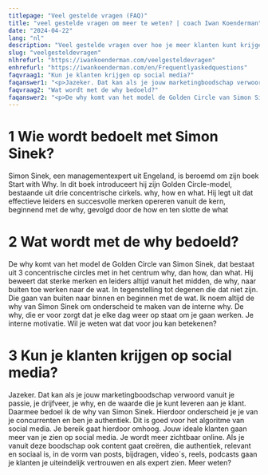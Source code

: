 ```yaml
---
titlepage: "Veel gestelde vragen (FAQ)"
title: "veel gestelde vragen om meer te weten? | coach Iwan Koenderman"
date: "2024-04-22"
lang: "nl"
description: "Veel gestelde vragen over hoe je meer klanten kunt krijgen op social media op de website van coach Iwan Koenderman. Meer weten? Klik!"
slug: "veelgesteldevragen"
nlhrefurl: "https://iwankoenderman.com/veelgesteldevragen"
enhrefurl: "https://iwankoenderman.com/en/Frequentlyaskedquestions"
faqvraag1: "Kun je klanten krijgen op social media?"
faqanswer1: "<p>Jazeker. Dat kan als je jouw marketingboodschap verwoord vanuit je passie, je drijfveer, je why, en de waarde die je kunt leveren aan je klant. Daarmee bedoel ik de why van Simon Sinek. Hierdoor onderscheid je je van je concurrenten en ben je authentiek. Dit is goed voor het algoritme van social media. Je bereik gaat hierdoor omhoog. Jouw ideale klanten gaan meer van je zien op social media. Je wordt meer zichtbaar online. Als je vanuit deze boodschap ook content gaat creëren, die authentiek, relevant en sociaal is, in de vorm van posts, bijdragen, video´s, reels, podcasts gaan je klanten je uiteindelijk vertrouwen en als expert zien. Meer weten? <a href=https://bewustsociaalopweb.hubspotpagebuilder.com/nederlands-tal> Download dan mijn e-book hierover</a></p>"
faqvraag2: "Wat wordt met de why bedoeld?"
faqanswer2: "<p>De why komt van het model de Golden Circle van Simon Sinek, dat bestaat uit 3 concentrische circles met in het centrum why, dan how, dan what. Hij beweert dat sterke merken en leiders altijd vanuit het midden, de why, naar buiten toe werken naar de wat. In tegenstelling tot degenen die dat niet zijn. Die gaan van buiten naar binnen en beginnen met de wat. Ik noem altijd de why van Simon Sinek om onderscheid te maken van de interne why. De why, die er voor zorgt dat je elke dag weer op staat om je gaan werken. Je interne motivatie. Wil je weten wat dat voor jou kan betekenen? <a href=https://meetings.hubspot.com/iwan-koenderman> klik hier voor het maken van een zoomafspraak</a><p>"
---
```



# 1 Wie wordt bedoelt met Simon Sinek?
Simon Sinek, een managementexpert uit Engeland, is beroemd om zijn boek Start with Why. In dit boek introduceert hij zijn Golden Circle-model, bestaande uit drie concentrische cirkels. why, how en what. Hij legt uit dat effectieve leiders en succesvolle merken opereren vanuit de kern, beginnend met de why, gevolgd door de how en ten slotte de what

# 2 Wat wordt met de why bedoeld?

De why komt van het model de Golden Circle van Simon Sinek, dat bestaat uit 3 concentrische circles met in het centrum why, dan how, dan what. Hij beweert dat sterke merken en leiders altijd vanuit het midden, de why, naar buiten toe werken naar de wat. In tegenstelling tot degenen die dat niet zijn. Die gaan van buiten naar binnen en beginnen met de wat. Ik noem altijd de why van Simon Sinek om onderscheid te maken van de interne why. De why, die er voor zorgt dat je elke dag weer op staat om je gaan werken. Je interne motivatie. Wil je weten wat dat voor jou kan betekenen?  

<Ctabutton
                                           Urlnl="https://meetings.hubspot.com/iwan-koenderman"
                                           Urlen="https://meetings.hubspot.com/iwan-koenderman"
                                           Arlabnl="klik hier voor het maken van een zoomafspraak "
                                           Arlaben="Download dan mijn e-book hierover"
                                           ButTxtnl="klik hier voor het maken van een zoomafspraak "
                                           ButTxten="Then download my e-book about it."/>


# 3 Kun je klanten krijgen op social media?
Jazeker. Dat kan als je jouw marketingboodschap verwoord vanuit je passie, je drijfveer, je why, en de waarde die je kunt leveren aan je klant. Daarmee bedoel ik de why van Simon Sinek. Hierdoor onderscheid je je van je concurrenten en ben je authentiek. Dit is goed voor het algoritme van social media. Je bereik gaat hierdoor omhoog. Jouw ideale klanten gaan meer van je zien op social media. Je wordt meer zichtbaar online. Als je vanuit deze boodschap ook content gaat creëren, die authentiek, relevant en sociaal is, in de vorm van posts, bijdragen, video´s, reels, podcasts gaan je klanten je uiteindelijk vertrouwen en als expert zien. Meer weten? 

<Ctabutton
                                           Urlnl="https://bewustsociaalopweb.hubspotpagebuilder.com/nederlands-tal"
                                           Urlen="https://bewustsociaalopweb.hubspotpagebuilder.com/download-page-ebook-13-ways-to-stay-online-in-touch-iwan-koenderman"
                                           Arlabnl="Download dan mijn e-book hierover"
                                           Arlaben="Download dan mijn e-book hierover"
                                           ButTxtnl="Then download my e-book about it."
                                           ButTxten="Then download my e-book about it."/>
 